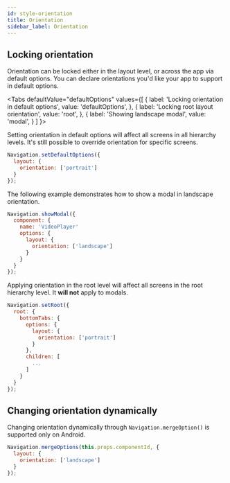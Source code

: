 ```yaml
---
id: style-orientation
title: Orientation
sidebar_label: Orientation
---
```



## Locking orientation
Orientation can be locked either in the layout level, or across the app via default options. You can declare orientations you'd like your app to support in default options.

<Tabs
  defaultValue="defaultOptions"
  values={[
    { label: 'Locking orientation in default options', value: 'defaultOptions', },
    { label: 'Locking root layout orientation', value: 'root', },
    { label: 'Showing landscape modal', value: 'modal', }
  ]
}>
<TabItem value="defaultOptions">

Setting orientation in default options will affect all screens in all hierarchy levels. It's still possible to override orientation for specific screens.

```js
Navigation.setDefaultOptions({
  layout: {
    orientation: ['portrait']
  }
});
```

</TabItem>
<TabItem value="modal">

The following example demonstrates how to show a modal in landscape orientation.

```js
Navigation.showModal({
  component: {
    name: 'VideoPlayer'
    options: {
      layout: {
        orientation: ['landscape']
      }
    }
  }
});
```

</TabItem>
<TabItem value="root">

Applying orientation in the root level will affect all screens in the root hierarchy level. It **will not** apply to modals.

```js
Navigation.setRoot({
  root: {
    bottomTabs: {
      options: {
        layout: {
          orientation: ['portrait']
        }
      },
      children: [
        ...
      ]
    }
  }
});
```

</TabItem>
</Tabs>

## Changing orientation dynamically

Changing orientation dynamically through `Navigation.mergeOption()` is supported only on Android.

```js
Navigation.mergeOptions(this.props.componentId, {
  layout: {
    orientation: ['landscape']
  }
});
```
